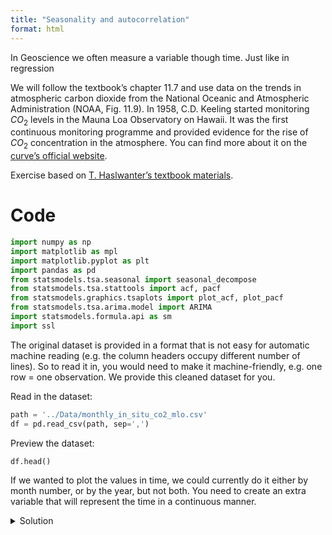 ```yaml
---
title: "Seasonality and autocorrelation"
format: html
---
```


In Geoscience we often measure a variable though time. Just like in regression

We will follow the textbook's chapter 11.7 and use data on the trends in atmospheric carbon dioxide from the National Oceanic and Atmospheric Administration (NOAA, Fig. 11.9). In 1958, C.D. Keeling started monitoring $CO_2$ levels in the Mauna Loa Observatory on Hawaii. It was the first continuous monitoring programme and provided evidence for the rise of $CO_2$ concentration in the atmosphere. You can find more about it on the [curve's official website](https://keelingcurve.ucsd.edu/).

Exercise based on [T. Haslwanter's textbook materials](https://github.com/thomas-haslwanter/statsintro-python-2e/blob/master/ipynbs/11_timeSeries.ipynb).

# Code

```python
import numpy as np
import matplotlib as mpl
import matplotlib.pyplot as plt
import pandas as pd
from statsmodels.tsa.seasonal import seasonal_decompose
from statsmodels.tsa.stattools import acf, pacf
from statsmodels.graphics.tsaplots import plot_acf, plot_pacf
from statsmodels.tsa.arima.model import ARIMA
import statsmodels.formula.api as sm
import ssl
```

The original dataset is provided in a format that is not easy for automatic machine reading (e.g. the column headers occupy different number of lines). So to read it in, you would need to make it machine-friendly, e.g. one row = one observation. We provide this cleaned dataset for you.

Read in the dataset:
```python
path = '../Data/monthly_in_situ_co2_mlo.csv'
df = pd.read_csv(path, sep=',')
```

Preview the dataset:
```python
df.head()
```

If we wanted to plot the values in time, we could currently do it either by month number, or by the year, but not both. You need to create an extra variable that will represent the time in a continuous manner. 

<details>
  <summary>Solution</summary>
```python
df['time'] = df['Year'].map(str) + '.' + df['Month'].map(str)
```

Visualize it:
```python
df.plot('time', 'CO2')
```

Here we use the function `seasonal_decompose` from `statsmodels` to separate the linear trend from the seasonal component. The measurements are taken every month so the period of seasonality is 12. We use the additive model because the amplitude of the seasonal component does not change with the level of the time series - see eq. 11.13 in the textbook. 

## Decomposition into trend, seasonality, and residuals

```python
result_add = seasonal_decompose(df['CO2'], 
model='additive', 
period=12, 
extrapolate_trend='freq')
```

What does the last line, `extrapolate_trend='freq'`, do? Use the [statsmodels documentation](https://www.statsmodels.org/dev/generated/statsmodels.tsa.seasonal.seasonal_decompose.html) to understand all the parameters.

Now we can plot the additive components:
```python
result_add.plot()
plt.show()
```

### Zooming in on the trend

In some applications, we might want to only understand one component of the time series. In the case of the $CO_2$ data, the secular trend is of wide interest and we might want to know how fast it is increasing.

Now we have to account for the fact that $CO_2$ levels in each year depend on the value in the previous year. This is exactly why we cannot apply regression analysis to the entire $CO_2$ variable. But we can use the *i - 1* value to predict the *i*th value. 

We use the 'shift' function to create a new variable that is the the *i - 1*  value of the trend.

```python
trend = pd.DataFrame(result_add.trend)
trend['time'] = df['time']
trend['predicted'] = trend['trend'].shift(1)
```

Now we can use ordinary least squares regression to fit a model that predicts the current trend value based on the previous one:

```python
model_fit = sm.ols('predicted~trend', data=trend).fit()
print(model_fit.summary2())
```

### Task 1

Extracts the coefficients of the model and make a plot using them. This plot represents your model fit. Overlie on it the trend values we calculated using decomposition, as well as the original time series. How good is your fit?

## Seasonality

Why is the $CO_2$ level so variable during the year? And how regular is this variability? We might want to characterise it.

### Task 2
Can you plot the seasonal component over a period of 12 months? You would need a horizontal axis with months and repeat the plotting over that interval for each year. 
Add an average of the seasonal component over all years to the plot.  

When in the year is the $CO_2$ level the highest? And when is it the lowest? If you look at the residues around the mean, is there a lot of variation?

## Residuals
The first three plots are easy to interpret but what is the last one, residuals? These are the deviations from the trend and seasonality. So these are "anomalies" which cannot be explained by the seasonality or the continuous trend.
We might be interested in this for example to see if there are any "extreme events" in the $CO_2$ levels, or is the overall variability of the $CO_2$ levels increasing over time. This would tell us if a linear trend is a good model for this dataset.

```python
%matplotlib inline

plt.plot(result_add.resid, '-')
```

We can check if there is any autocorrelation in the residuals.
```python
plot_acf(result_add.resid)
plt.show()
```
Following the textbook, we find that:

> The systematic patterns in the autocorrelation function show
> that some seasonal components are not constant and have been
> missed. The blue  shaded area indicates the 95%-confidence
> interval for the autocorrelation coefficients.

### Task 3
What does it mean if there is autocorrelation in the residuals? How can you interpret the plot above? Write a sentence that you would use to explain the trends in atmospheric $CO_2$ levels over time to a non-specialist.

```python
#| include: false
plot_pacf(result_add.resid)
plt.show()
```

## Fit an ARIMA model
```python
model = ARIMA(result_add.trend, order=(1,0,1))
model_fit = model.fit()
print(model_fit.summary())
```

```python
model = ARIMA(result_add.resid, order=(0,0,2))
model_fit = model.fit()
print(model_fit.summary())
```
